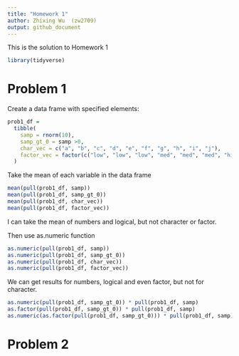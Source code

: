 ```yaml
---
title: "Homework 1"
author: Zhixing Wu  (zw2709)
output: github_document
---
```


This is the solution to Homework 1

```r
library(tidyverse)
```


# Problem 1

Create a data frame with specified elements:

```r
prob1_df =
  tibble(
    samp = rnorm(10),
    samp_gt_0 = samp >0,
    char_vec = c("a", "b", "c", "d", "e", "f", "g", "h", "i", "j"),
    factor_vec = factor(c("low", "low", "low", "med", "med", "med", "high", "high", "high", "high"))
  )

```


Take the mean of each variable in the data frame

```r
mean(pull(prob1_df, samp))
mean(pull(prob1_df, samp_gt_0))
mean(pull(prob1_df, char_vec))
mean(pull(prob1_df, factor_vec))

```

I can take the mean of numbers and logical, but not character or factor.


Then use as.numeric function
```r
as.numeric(pull(prob1_df, samp))
as.numeric(pull(prob1_df, samp_gt_0))
as.numeric(pull(prob1_df, char_vec))
as.numeric(pull(prob1_df, factor_vec))
```

We can get results for numbers, logical and even factor, but not for character.

```r

as.numeric(pull(prob1_df, samp_gt_0)) * pull(prob1_df, samp)
as.factor(pull(prob1_df, samp_gt_0)) * pull(prob1_df, samp)
as.numeric(as.factor(pull(prob1_df, samp_gt_0))) * pull(prob1_df, samp)

```

# Problem 2







